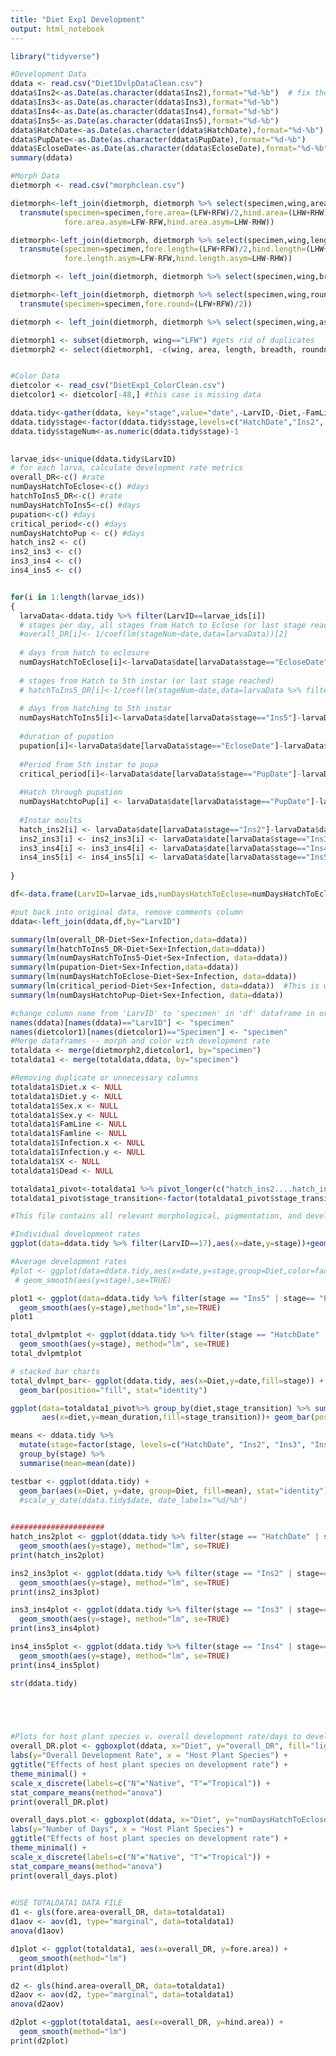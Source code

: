 ```yaml
---
title: "Diet Exp1 Development"
output: html_notebook
---
```

```r
library("tidyverse")
```


```r
#Development Data
ddata <- read.csv("Diet1DvlpDataClean.csv")
ddata$Ins2<-as.Date(as.character(ddata$Ins2),format="%d-%b")  # fix the year problem
ddata$Ins3<-as.Date(as.character(ddata$Ins3),format="%d-%b")
ddata$Ins4<-as.Date(as.character(ddata$Ins4),format="%d-%b")
ddata$Ins5<-as.Date(as.character(ddata$Ins5),format="%d-%b")
ddata$HatchDate<-as.Date(as.character(ddata$HatchDate),format="%d-%b")
ddata$PupDate<-as.Date(as.character(ddata$PupDate),format="%d-%b")
ddata$EcloseDate<-as.Date(as.character(ddata$EcloseDate),format="%d-%b")
summary(ddata)

#Morph Data
dietmorph <- read.csv("morphclean.csv")

dietmorph<-left_join(dietmorph, dietmorph %>% select(specimen,wing,area) %>% spread(key=wing,area) %>% 
  transmute(specimen=specimen,fore.area=(LFW+RFW)/2,hind.area=(LHW+RHW)/2, 
            fore.area.asym=LFW-RFW,hind.area.asym=LHW-RHW))

dietmorph<-left_join(dietmorph, dietmorph %>% select(specimen,wing,length) %>% spread(key=wing,length) %>% 
  transmute(specimen=specimen,fore.length=(LFW+RFW)/2,hind.length=(LHW+RHW)/2, 
            fore.length.asym=LFW-RFW,hind.length.asym=LHW-RHW))

dietmorph <- left_join(dietmorph, dietmorph %>% select(specimen,wing,breadth) %>% spread(key=wing,breadth) %>% transmute(specimen=specimen, fore.width=(LFW+RFW)/2, hind.width=(LHW+RHW)/2))

dietmorph<-left_join(dietmorph, dietmorph %>% select(specimen,wing,roundness) %>% spread(key=wing,roundness) %>%
  transmute(specimen=specimen,fore.round=(LFW+RFW)/2))

dietmorph <- left_join(dietmorph, dietmorph %>% select(specimen,wing,asp.ratio) %>% spread(key=wing,asp.ratio) %>% transmute(specimen=specimen, fore.asp.ratio=(LFW+RFW)/2))

dietmorph1 <- subset(dietmorph, wing=="LFW") #gets rid of duplicates
dietmorph2 <- select(dietmorph1, -c(wing, area, length, breadth, roundness, asp.ratio))


#Color Data
dietcolor <- read_csv("DietExp1_ColorClean.csv")
dietcolor1 <- dietcolor[-48,] #this case is missing data

```

```r
ddata.tidy<-gather(ddata, key="stage",value="date",-LarvID,-Diet,-FamLine,-Infection,-Dead,-Sex, -X)
ddata.tidy$stage<-factor(ddata.tidy$stage,levels=c("HatchDate","Ins2", "Ins3","Ins4","Ins5","PupDate","EcloseDate"))
ddata.tidy$stageNum<-as.numeric(ddata.tidy$stage)-1

  
larvae_ids<-unique(ddata.tidy$LarvID)
# for each larva, calculate development rate metrics
overall_DR<-c() #rate
numDaysHatchToEclose<-c() #days
hatchToIns5_DR<-c() #rate
numDaysHatchToIns5<-c() #days
pupation<-c() #days
critical_period<-c() #days
numDaysHatchtoPup <- c() #days
hatch_ins2 <- c()
ins2_ins3 <- c()
ins3_ins4 <- c()
ins4_ins5 <- c()


for(i in 1:length(larvae_ids))
{
  larvaData<-ddata.tidy %>% filter(LarvID==larvae_ids[i])
  # stages per day, all stages from Hatch to Eclose (or last stage reached)
  #overall_DR[i]<- 1/coef(lm(stageNum~date,data=larvaData))[2] 
  
  # days from hatch to eclosure
  numDaysHatchToEclose[i]<-larvaData$date[larvaData$stage=="EcloseDate"]-larvaData$date[larvaData$stage=="HatchDate"]
  
  # stages from Hatch to 5th instar (or last stage reached)
  # hatchToIns5_DR[i]<-1/coef(lm(stageNum~date,data=larvaData %>% filter(stageNum<5)))[2] 
  
  # days from hatching to 5th instar
  numDaysHatchToIns5[i]<-larvaData$date[larvaData$stage=="Ins5"]-larvaData$date[larvaData$stage=="HatchDate"]
  
  #duration of pupation
  pupation[i]<-larvaData$date[larvaData$stage=="EcloseDate"]-larvaData$date[larvaData$stage=="PupDate"]
  
  #Period from 5th instar to pupa
  critical_period[i]<-larvaData$date[larvaData$stage=="PupDate"]-larvaData$date[larvaData$stage=="Ins5"]
  
  #Hatch through pupation
  numDaysHatchtoPup[i] <- larvaData$date[larvaData$stage=="PupDate"]-larvaData$date[larvaData$stage=="HatchDate"]
  
  #Instar moults
  hatch_ins2[i] <- larvaData$date[larvaData$stage=="Ins2"]-larvaData$date[larvaData$stage=="HatchDate"]
  ins2_ins3[i] <- ins2_ins3[i] <- larvaData$date[larvaData$stage=="Ins3"]-larvaData$date[larvaData$stage=="Ins2"]
  ins3_ins4[i] <- ins3_ins4[i] <- larvaData$date[larvaData$stage=="Ins4"]-larvaData$date[larvaData$stage=="Ins3"]
  ins4_ins5[i] <- ins4_ins5[i] <- larvaData$date[larvaData$stage=="Ins5"]-larvaData$date[larvaData$stage=="Ins4"]
  
}

df<-data.frame(LarvID=larvae_ids,numDaysHatchToEclose=numDaysHatchToEclose,numDaysHatchToIns5=numDaysHatchToIns5,hatch_ins2 <-hatch_ins2, ins2_ins3=ins2_ins3, ins3_ins4=ins3_ins4, ins4_ins5=ins4_ins5, critical_period=critical_period, numDaysHatchtoPup=numDaysHatchtoPup)

#put back into original data, remove comments column
ddata<-left_join(ddata,df,by="LarvID")
```

```r

summary(lm(overall_DR~Diet+Sex+Infection,data=ddata))
summary(lm(hatchToIns5_DR~Diet+Sex+Infection,data=ddata))
summary(lm(numDaysHatchToIns5~Diet+Sex+Infection, data=ddata))
summary(lm(pupation~Diet+Sex+Infection,data=ddata))
summary(lm(numDaysHatchToEclose~Diet+Sex+Infection, data=ddata))
summary(lm(critical_period~Diet+Sex+Infection, data=ddata))  #This is where diet is the most significant
summary(lm(numDaysHatchtoPup~Diet+Sex+Infection, data=ddata))

```

```r

#change column name from 'LarvID' to 'specimen' in 'df' dataframe in order to merge dataframes by specimen
names(ddata)[names(ddata)=="LarvID"] <- "specimen"
names(dietcolor1)[names(dietcolor1)=="Specimen"] <- "specimen"
#Merge dataframes -- morph and color with development rate
totaldata <- merge(dietmorph2,dietcolor1, by="specimen")
totaldata1 <- merge(totaldata,ddata, by="specimen")

#Removing duplicate or unnecessary columns
totaldata1$Diet.x <- NULL
totaldata1$Diet.y <- NULL
totaldata1$Sex.x <- NULL
totaldata1$Sex.y <- NULL
totaldata1$FamLine <- NULL
totaldata1$Famline <- NULL
totaldata1$Infection.x <- NULL
totaldata1$Infection.y <- NULL
totaldata1$X <- NULL
totaldata1$Dead <- NULL

totaldata1_pivot<-totaldata1 %>% pivot_longer(c("hatch_ins2....hatch_ins2","ins2_ins3" ,"ins3_ins4" ,"ins4_ins5","critical_period"),names_to="stage_transition",values_to="duration")
totaldata1_pivot$stage_transition<-factor(totaldata1_pivot$stage_transition,levels=c("hatch_ins2....hatch_ins2","ins2_ins3","ins3_ins4","ins4_ins5","critical_period" ))

#This file contains all relevant morphological, pigmentation, and development data
```

```r

#Individual development rates
ggplot(data=ddata.tidy %>% filter(LarvID==17),aes(x=date,y=stage))+geom_point()+geom_smooth(aes(y=as.numeric(stage)),method="lm",se=FALSE) 

#Average development rates
#plot <- ggplot(data=ddata.tidy,aes(x=date,y=stage,group=Diet,color=factor(Diet),fill=factor(Diet)))+
 # geom_smooth(aes(y=stage),se=TRUE) 

plot1 <- ggplot(data=ddata.tidy %>% filter(stage == "Ins5" | stage== "PupDate"),aes(x=date,y=stage,group=Diet,color=factor(Diet),fill=factor(Diet)))+
  geom_smooth(aes(y=stage),method="lm",se=TRUE) 
plot1

total_dvlpmtplot <- ggplot(ddata.tidy %>% filter(stage == "HatchDate" | stage=="PupDate"), aes(x=date,y=stage,group=Diet,color=factor(Diet), fill=factor(Diet))) +
  geom_smooth(aes(y=stage), method="lm", se=TRUE)
total_dvlpmtplot

# stacked bar charts
total_dvlmpt_bar<- ggplot(ddata.tidy, aes(x=Diet,y=date,fill=stage)) +
  geom_bar(position="fill", stat="identity") 

ggplot(data=totaldata1_pivot%>% group_by(diet,stage_transition) %>% summarize(mean_duration=mean(duration,na.rm=T)),
       aes(x=diet,y=mean_duration,fill=stage_transition))+ geom_bar(position=position_stack(reverse=T),stat="identity") 

means <- ddata.tidy %>%
  mutate(stage=factor(stage, levels=c("HatchDate", "Ins2", "Ins3", "Ins4", "Ins5", "PupDate", "EcloseDate"))) %>%
  group_by(stage) %>%
  summarise(mean=mean(date))

testbar <- ggplot(ddata.tidy) +
  geom_bar(aes(x=Diet, y=date, group=Diet, fill=mean), stat="identity") 
  #scale_y_date(ddata.tidy$date, date_labels="%d/%b")
  

#####################
hatch_ins2plot <- ggplot(ddata.tidy %>% filter(stage == "HatchDate" | stage=="Ins2"), aes(x=date,y=stage,group=Diet,color=factor(Diet), fill=factor(Diet))) +
  geom_smooth(aes(y=stage), method="lm", se=TRUE)
print(hatch_ins2plot)

ins2_ins3plot <- ggplot(ddata.tidy %>% filter(stage == "Ins2" | stage=="Ins3"), aes(x=date,y=stage,group=Diet,color=factor(Diet), fill=factor(Diet))) +
  geom_smooth(aes(y=stage), method="lm", se=TRUE)
print(ins2_ins3plot)

ins3_ins4plot <- ggplot(ddata.tidy %>% filter(stage == "Ins3" | stage=="Ins4"), aes(x=date,y=stage,group=Diet,color=factor(Diet), fill=factor(Diet))) +
  geom_smooth(aes(y=stage), method="lm", se=TRUE)
print(ins3_ins4plot)

ins4_ins5plot <- ggplot(ddata.tidy %>% filter(stage == "Ins4" | stage=="Ins5"), aes(x=date,y=stage,group=Diet,color=factor(Diet), fill=factor(Diet))) +
  geom_smooth(aes(y=stage), method="lm", se=TRUE)
print(ins4_ins5plot)

str(ddata.tidy)



 


```

```r


#Plots for host plant species v. overall development rate/days to development
overall_DR.plot <- ggboxplot(ddata, x="Diet", y="overall_DR", fill="lightblue") +
labs(y="Overall Development Rate", x = "Host Plant Species") + 
ggtitle("Effects of host plant species on development rate") +
theme_minimal() +
scale_x_discrete(labels=c("N"="Native", "T"="Tropical")) +
stat_compare_means(method="anova")
print(overall_DR.plot)

overall_days.plot <- ggboxplot(ddata, x="Diet", y="numDaysHatchToEclose", fill="lightblue") +
labs(y="Number of Days", x = "Host Plant Species") + 
ggtitle("Effects of host plant species on development rate") +
theme_minimal() +
scale_x_discrete(labels=c("N"="Native", "T"="Tropical")) +
stat_compare_means(method="anova")
print(overall_days.plot)
 

```

```r

#USE TOTALDATA1 DATA FILE
d1 <- gls(fore.area~overall_DR, data=totaldata1)
d1aov <- aov(d1, type="marginal", data=totaldata1)
anova(d1aov)

d1plot <- ggplot(totaldata1, aes(x=overall_DR, y=fore.area)) +
  geom_smooth(method="lm") 
print(d1plot)

d2 <- gls(hind.area~overall_DR, data=totaldata1)
d2aov <- aov(d2, type="marginal", data=totaldata1)
anova(d2aov)

d2plot <-ggplot(totaldata1, aes(x=overall_DR, y=hind.area)) +
  geom_smooth(method="lm") 
print(d2plot)


```

